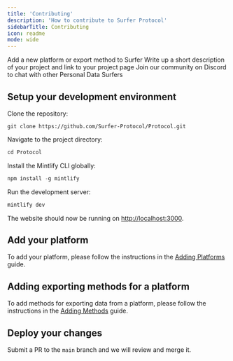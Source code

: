 ```yaml
---
title: 'Contributing'
description: 'How to contribute to Surfer Protocol'
sidebarTitle: Contributing
icon: readme
mode: wide
---
```



<CardGroup cols={2}>
  <Card 
  img="https://raw.githubusercontent.com/mintlify/themes/main/quill/images/themes.svg"
    title="Document an Export Schema"
    href="/platforms/adding/platforms"
  >
    Add a new platform or export method to Surfer
  </Card>
  <Card img="https://raw.githubusercontent.com/mintlify/themes/main/quill/images/setting-up.svg"
    title="List Your Project"
    href="/community-projects/all-projects"
  >
    Write up a short description of your project and link to your project page
  </Card>
  <Card img="https://raw.githubusercontent.com/mintlify/themes/main/quill/images/themes.svg"
    title="Join our Community"
    href="https://discord.gg/surferprotocol"
  >
    Join our community on Discord to chat with other Personal Data Surfers
  </Card>
</CardGroup>

## Setup your development environment

Clone the repository:

```git
git clone https://github.com/Surfer-Protocol/Protocol.git
```

Navigate to the project directory:

```javascript
cd Protocol
```

Install the Mintlify CLI globally:

```javascript
npm install -g mintlify
```

Run the development server:
    
```javascript
mintlify dev
```

The website should now be running on [http://localhost:3000](http://localhost:3000).

## Add your platform

To add your platform, please follow the instructions in the [Adding Platforms](/platforms/adding/platforms) guide.

## Adding exporting methods for a platform

To add methods for exporting data from a platform, please follow the instructions in the [Adding Methods](/platforms/adding/methods) guide.

## Deploy your changes

Submit a PR to the `main` branch and we will review and merge it.